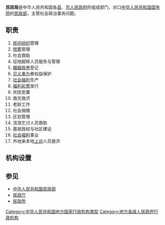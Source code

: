 {{Otheruses|subject=中华人民共和国地方各级[[人民政府|人民政府]]的民政部门|other=其它地方的民政局|民政局}}

'''民政局'''是中华人民共和国各[[县|县]]、[[市|市]][[人民政府|人民政府]]的组成部门，对口[[中华人民共和国国务院|中华人民共和国国务院]]的[[中华人民共和国民政部|民政部]]，主管社会政治事务问题。

== 职责 ==
#[[民间组织|民间组织]]管理
#[[殡葬|殡葬]]管理
#社会救助
#征地超转人员服务与管理
#[[婚姻|婚姻]][[收养|收养]]登记
#[[见义勇为|见义勇为]]者权益保护
#[[社会福利|社会福利]]生产
#[[福利彩票|福利彩票]]发行
#优抚安置
#救灾救济
#老龄工作
#社会捐赠
#区划管理
#流浪乞讨人员救助
#基层政权与社区建设
#[[社会福利|社会福利]]事业
#外地来本地[[上访|上访]]人员接济

== 机构设置 ==


== 参见 ==
* [[中华人民共和国民政部|中华人民共和国民政部]]
* [[民政厅|民政厅]]
* [[民政所|民政所]]

[[Category:中华人民共和国地方国家行政机构类型|Category:中华人民共和国地方国家行政机构类型]]
[[Category:地方各级人民政府行政机构|Category:地方各级人民政府行政机构]]